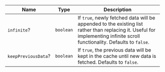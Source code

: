 | Name                | Type      | Description                                                                                                                                                               |
| ------------------- | --------- | ------------------------------------------------------------------------------------------------------------------------------------------------------------------------- |
| `infinite`?         | `boolean` | If `true`, newly fetched data will be appended to the existing list rather than replacing it. Useful for implementing infinite scroll functionality. Defaults to `false`. |
| `keepPreviousData`? | `boolean` | If `true`, the previous data will be kept in the cache until new data is fetched. Defaults to `false`.                                                                    |
